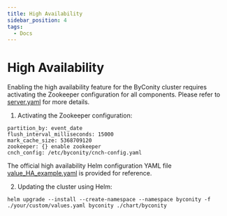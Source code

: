 ```yaml
---
title: High Availability
sidebar_position: 4
tags:
  - Docs
---
```


# High Availability

Enabling the high availability feature for the ByConity cluster requires activating the Zookeeper configuration for all components. Please refer to [server.yaml](https://github.com/ByConity/byconity-deploy/blob/master/chart/byconity/files/server.yaml) for more details.

1. Activating the Zookeeper configuration:

```
partition_by: event_date
flush_interval_milliseconds: 15000
mark_cache_size: 5368709120
zookeeper: {} enable zookeeper
cnch_config: /etc/byconity/cnch-config.yaml
```

The official high availability Helm configuration YAML file [value_HA_example.yaml](https://github.com/ByConity/byconity-deploy/blob/master/examples/k8s/value_HA_example.yaml) is provided for reference.

2. Updating the cluster using Helm:

```
helm upgrade --install --create-namespace --namespace byconity -f ./your/custom/values.yaml byconity ./chart/byconity
```